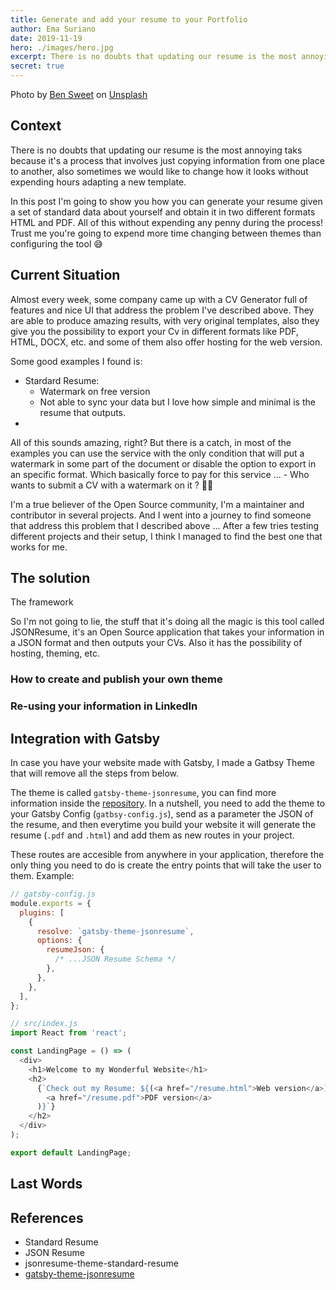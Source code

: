 ```yaml
---
title: Generate and add your resume to your Portfolio
author: Ema Suriano
date: 2019-11-19
hero: ./images/hero.jpg
excerpt: There is no doubts that updating our resume is the most annoying taks because it's a process that involves just copying information from one place to another, also sometimes we would like to change how it looks without expending hours adapting a new template.
secret: true
---
```


Photo by [Ben Sweet](https://unsplash.com/@benjaminsweet?utm_source=unsplash&utm_medium=referral&utm_content=creditCopyText) on [Unsplash](https://unsplash.com/?utm_source=unsplash&utm_medium=referral&utm_content=creditCopyText)

## Context

There is no doubts that updating our resume is the most annoying taks because it's a process that involves just copying information from one place to another, also sometimes we would like to change how it looks without expending hours adapting a new template.

In this post I'm going to show you how you can generate your resume given a set of standard data about yourself and obtain it in two different formats HTML and PDF. All of this without expending any penny during the process! Trust me you're going to expend more time changing between themes than configuring the tool 😅

## Current Situation

Almost every week, some company came up with a CV Generator full of features and nice UI that address the problem I've described above. They are able to produce amazing results, with very original templates, also they give you the possibility to export your Cv in different formats like PDF, HTML, DOCX, etc. and some of them also offer hosting for the web version.

Some good examples I found is:

- Stardard Resume:
  - Watermark on free version
  - Not able to sync your data but I love how simple and minimal is the resume that outputs.
-

All of this sounds amazing, right? But there is a catch, in most of the examples you can use the service with the only condition that will put a watermark in some part of the document or disable the option to export in an specific format. Which basically force to pay for this service ... - Who wants to submit a CV with a watermark on it ? 🤦‍♂️

I'm a true believer of the Open Source community, I'm a maintainer and contributor in several projects. And I went into a journey to find someone that address this problem that I described above ... After a few tries testing different projects and their setup, I think I managed to find the best one that works for me.

## The solution

The framework

So I'm not going to lie, the stuff that it's doing all the magic is this tool called JSONResume, it's an Open Source application that takes your information in a JSON format and then outputs your CVs. Also it has the possibility of hosting, theming, etc.

### How to create and publish your own theme

### Re-using your information in LinkedIn

## Integration with Gatsby

In case you have your website made with Gatsby, I made a Gatbsy Theme that will remove all the steps from below.

The theme is called `gatsby-theme-jsonresume`, you can find more information inside the [repository](https://github.com/EmaSuriano/gatsby-theme-jsonresume). In a nutshell, you need to add the theme to your Gatsby Config (`gatbsy-config.js`), send as a parameter the JSON of the resume, and then everytime you build your website it will generate the resume (`.pdf` and `.html`) and add them as new routes in your project.

These routes are accesible from anywhere in your application, therefore the only thing you need to do is create the entry points that will take the user to them. Example:

```javascript
// gatsby-config.js
module.exports = {
  plugins: [
    {
      resolve: `gatsby-theme-jsonresume`,
      options: {
        resumeJson: {
          /* ...JSON Resume Schema */
        },
      },
    },
  ],
};
```

```javascript
// src/index.js
import React from 'react';

const LandingPage = () => (
  <div>
    <h1>Welcome to my Wonderful Website</h1>
    <h2>
      {`Check out my Resume: ${(<a href="/resume.html">Web version</a>)} or ${(
        <a href="/resume.pdf">PDF version</a>
      )}`}
    </h2>
  </div>
);

export default LandingPage;
```

## Last Words

## References

- Standard Resume
- JSON Resume
- jsonresume-theme-standard-resume
- [gatsby-theme-jsonresume](https://github.com/EmaSuriano/gatsby-theme-jsonresume)
